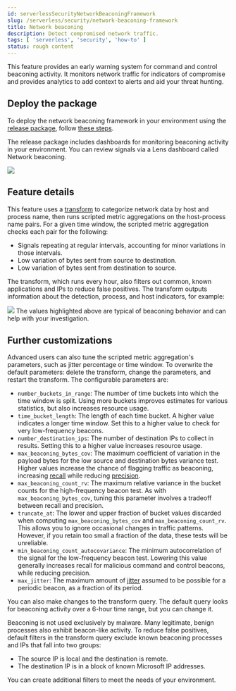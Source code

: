 ```yaml
---
id: serverlessSecurityNetworkBeaconingFramework
slug: /serverless/security/network-beaconing-framework
title: Network beaconing
description: Detect compromised network traffic.
tags: [ 'serverless', 'security', 'how-to' ]
status: rough content
---
```



<RoughContent />

<div id="network-beaconing-framework"></div>

This feature provides an early warning system for command and control beaconing activity. It monitors network traffic for indicators of compromise and provides analytics to add context to alerts and aid your threat hunting.

## Deploy the package

To deploy the network beaconing framework in your environment using the [release package](https://github.com/elastic/detection-rules/releases/tag/ML-Beaconing-20211216-1), follow [these steps](https://github.com/elastic/detection-rules/blob/main/docs/experimental-machine-learning/beaconing.md).

The release package includes dashboards for monitoring beaconing activity in your environment. You can review signals via a Lens dashboard called Network beaconing.

![](../images/network-beaconing-framework/-experimental-features-beaconing-detection-1.png)

## Feature details

This feature uses a [transform](((ref))/transforms.html) to categorize network data by host and process name, then runs scripted metric aggregations on the host-process name pairs. For a given time window, the scripted metric aggregation checks each pair for the following:

* Signals repeating at regular intervals, accounting for minor variations in those intervals.
* Low variation of bytes sent from source to destination.
* Low variation of bytes sent from destination to source.

The transform, which runs every hour, also filters out common, known applications and IPs to reduce false positives. The transform outputs information about the detection, process, and host indicators, for example:

![](../images/network-beaconing-framework/-experimental-features-beaconing-detection-2.png)
The values highlighted above are typical of beaconing behavior and can help with your investigation.

## Further customizations

Advanced users can also tune the scripted metric aggregation's parameters, such as jitter percentage or time window. To overwrite the default parameters: delete the transform, change the parameters, and restart the transform. The configurable parameters are:

* `number_buckets_in_range`: The number of time buckets into which the time window is split. Using more buckets improves estimates for various statistics, but also increases resource usage.
* `time_bucket_length`: The length of each time bucket. A higher value indicates a longer time window. Set this to a higher value to check for very low-frequency beacons.
* `number_destination_ips`: The number of destination IPs to collect in results. Setting this to a higher value increases resource usage.
* `max_beaconing_bytes_cov`: The maximum coefficient of variation in the payload bytes for the low source and destination bytes variance test. Higher values increase the chance of flagging traffic as beaconing, increasing [recall](https://en.wikipedia.org/wiki/Precision_and_recall) while reducing [precision](https://en.wikipedia.org/wiki/Precision_and_recall).
* `max_beaconing_count_rv`: The maximum relative variance in the bucket counts for the high-frequency beacon test. As with `max_beaconing_bytes_cov`, tuning this parameter involves a tradeoff between recall and precision.
* `truncate_at`: The lower and upper fraction of bucket values discarded when computing `max_beaconing_bytes_cov` and `max_beaconing_count_rv`. This allows you to ignore occasional changes in traffic patterns. However, if you retain too small a fraction of the data, these tests will be unreliable.
* `min_beaconing_count_autocovariance`: The minimum autocorrelation of the signal for the low-frequency beacon test. Lowering this value generally increases recall for malicious command and control beacons, while reducing precision.
* `max_jitter`: The maximum amount of [jitter](https://en.wikipedia.org/wiki/Jitter) assumed to be possible for a periodic beacon, as a fraction of its period.

You can also make changes to the transform query. The default query looks for beaconing activity over a 6-hour time range, but you can change it.

Beaconing is not used exclusively by malware. Many legitimate, benign processes also exhibit beacon-like activity. To reduce false positives, default filters in the transform query exclude known beaconing processes and IPs that fall into two groups:

* The source IP is local and the destination is remote.
* The destination IP is in a block of known Microsoft IP addresses.

You can create additional filters to meet the needs of your environment.

